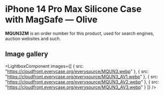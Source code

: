 
# iPhone 14 Pro Max Silicone Case with MagSafe — Olive

<Callout type='info' emoji='👉🏻'>**MQUN3ZM** is an order number for this product, used for search engines, auction websites and such.</Callout>

## Image gallery

<LightboxComponent
    images={[
      {
        src: "https://cloudfront.everycase.org/everysource/MQUN3.webp"
      },
      {
        src: "https://cloudfront.everycase.org/everysource/MQUN3_AV1.webp"
      },
      {
        src: "https://cloudfront.everycase.org/everysource/MQUN3_AV2.webp"
      },
      {
        src: "https://cloudfront.everycase.org/everysource/MQUN3_AV3.webp"
      }
    ]}
  />
